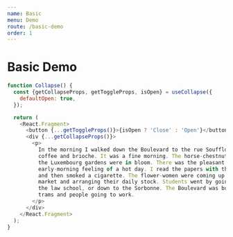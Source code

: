 ```yaml
---
name: Basic
menu: Demo
route: /basic-demo
order: 1
---
```



# Basic Demo

<Demo />

```js
function Collapse() {
  const {getCollapseProps, getToggleProps, isOpen} = useCollapse({
    defaultOpen: true,
  });

  return (
    <React.Fragment>
      <button {...getToggleProps()}>{isOpen ? 'Close' : 'Open'}</button>
      <div {...getCollapseProps()}>
        <p>
          In the morning I walked down the Boulevard to the rue Soufflot for
          coffee and brioche. It was a fine morning. The horse-chestnut trees in
          the Luxembourg gardens were in bloom. There was the pleasant
          early-morning feeling of a hot day. I read the papers with the coffee
          and then smoked a cigarette. The flower-women were coming up from the
          market and arranging their daily stock. Students went by going up to
          the law school, or down to the Sorbonne. The Boulevard was busy with
          trams and people going to work.
        </p>
      </div>
    </React.Fragment>
  );
}
```
